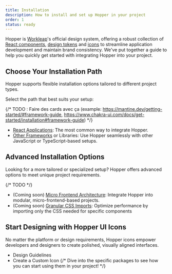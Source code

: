 ```yaml
---
title: Installation
description: How to install and set up Hopper in your project
order: 1
status: ready
---
```


Hopper is [Workleap](https://workleap.com/)'s official design system, offering a robust collection of [React components](components/component-list), [design tokens](/tokens/overview/introduction) and [icons](/icons/overview/introduction) to streamline application development and maintain brand consistency.
We've put together a guide to help you quickly get started with integrating Hopper into your project.

## Choose Your Installation Path

Hopper supports flexible installation options tailored to different project types.

Select the path that best suits your setup:

{/* TODO : Faire des cards avec ça (example: https://mantine.dev/getting-started/#framework-guide, https://www.chakra-ui.com/docs/get-started/installation#framework-guide) */}
- [React Applications](../frameworks/react): The most common way to integrate Hopper.
- [Other Frameworks](../frameworks/javascript) or Libraries: Use Hopper seamlessly with other JavaScript or TypeScript-based setups.

## Advanced Installation Options

Looking for a more tailored or specialized setup? Hopper offers advanced options to meet unique project requirements.

{/* TODO */}
- (Coming soon) [Micro Frontend Architecture](#): Integrate Hopper into modular, micro-frontend-based projects.
- (Coming soon) [Granular CSS Imports](#): Optimize performance by importing only the CSS needed for specific components

## Start Designing with Hopper UI Icons
No matter the platform or design requirements, Hopper icons empower developers and designers to create polished, visually aligned interfaces.

- Design Guidelines
- Create a Custom Icon
{/* Dive into the specific packages to see how you can start using them in your project! */}
